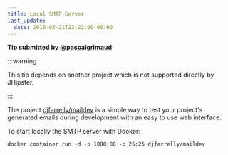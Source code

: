 ```yaml
---
title: Local SMTP Server
last_update:
  date: 2016-05-21T22:22:00-00:00
---
```


__Tip submitted by [@pascalgrimaud](https://github.com/pascalgrimaud)__

:::warning

This tip depends on another project which is not supported directly by JHipster.

:::

The project [djfarrelly/maildev](https://github.com/djfarrelly/MailDev) is a simple way to test your project's generated emails during development with an easy to use web interface.

To start locally the SMTP server with Docker:

```shell
docker container run -d -p 1080:80 -p 25:25 djfarrelly/maildev
```
